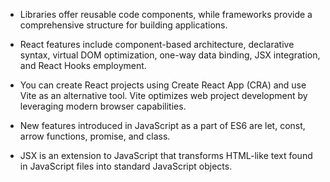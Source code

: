 - Libraries offer reusable code components, while frameworks provide a comprehensive structure for building applications.

- React features include component-based architecture, declarative syntax, virtual DOM optimization, one-way data binding, JSX integration, and React Hooks employment.

- You can create React projects using Create React App (CRA) and use Vite as an alternative tool. Vite optimizes web project development by leveraging modern browser capabilities.

- New features introduced in JavaScript as a part of ES6 are let, const, arrow functions, promise, and class.

- JSX is an extension to JavaScript that transforms HTML-like text found in JavaScript files into standard JavaScript objects.